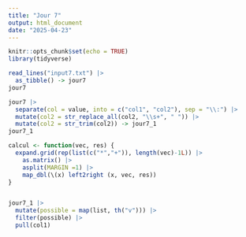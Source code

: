 ```yaml
---
title: "Jour 7"
output: html_document
date: "2025-04-23"
---
```


```r
knitr::opts_chunk$set(echo = TRUE)
library(tidyverse)
```

```r
read_lines("input7.txt") |>
  as_tibble() -> jour7
jour7
```

```r
jour7 |>
  separate(col = value, into = c("col1", "col2"), sep = "\\:") |>
  mutate(col2 = str_replace_all(col2, "\\s+", " ")) |> 
  mutate(col2 = str_trim(col2)) -> jour7_1
jour7_1
```

```r
calcul <- function(vec, res) {
  expand.grid(rep(list(c("*","+")), length(vec)-1L)) |>
    as.matrix() |>
    asplit(MARGIN =1) |>
    map_dbl(\(x) left2right (x, vec, res))
}
```

```r

```


```r
jour7_1 |>
  mutate(possible = map(list, th("v"))) |>
  filter(possible) |>
  pull(col1)
```







